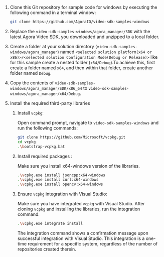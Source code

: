 
<PlatformWrapper platform="windows">

1. Clone this Git repository for sample code for windows by executing the following command in a terminal window:
    ```bash
    git clone https://github.com/AgoraIO/video-sdk-samples-windows
    ```
1. Replace the `video-sdk-samples-windows/agora_manager/SDK` with the latest Agora Video SDK, you downloaded and unzipped to a local folder.
1. Create a folder at your solution directory (`video-sdk-samples-windows/agora_manager`) named `<selected solution platform(x64 or x86)>/<selected solution Configuration Mode(Debug or Release)>` like for this sample create a nested folder (`x64/Debug`).To achieve this, first create a folder named `x64`, and then within that folder, create another folder named `Debug`.
1. Copy the contents of `video-sdk-samples-windows/agora_manager/SDK/x86_64` to  `video-sdk-samples-windows/agora_manager/x64/Debug`.

1. Install the required third-party libraries

	1. Install `vcpkg`:
	
		Open command prompt, navigate to `video-sdk-samples-windows` and run the following commands:

		```bash
		git clone https://github.com/Microsoft/vcpkg.git  
		cd vcpkg
		.\bootstrap-vcpkg.bat
		```

	1. Install required packages :

		Make sure you install x64-windows version of the libraries.  

		```bash
		.\vcpkg.exe install jsoncpp:x64-windows  
		.\vcpkg.exe install curl:x64-windows
		.\vcpkg.exe install opencv:x64-windows    
		```
	1. Ensure `vcpkg` integration with Visual Studio:

		Make sure you have integrated `vcpkg` with Visual Studio. After cloning `vcpkg` and installing the libraries, run the integration command:
		
		```bash
		.\vcpkg.exe integrate install
		```

		The integration command shows a confirmation message upon successful integration with Visual Studio. This integration is a one-time requirement for a specific system, regardless of the number of repositories created therein.

</PlatformWrapper>